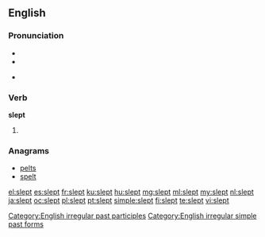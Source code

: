 ==English==

===Pronunciation===
* {{IPA|/slɛpt/}}
* {{audio|en-us-slept.ogg|Audio (US)}}

* {{rhymes|ɛpt}}

===Verb===
'''slept'''

# {{past of|[[sleep]]}}

===Anagrams===
* [[pelts#English|pelts]]
* [[spelt#English|spelt]]

[[Category:English irregular past participles]]
[[Category:English irregular simple past forms]]

[[el:slept]]
[[es:slept]]
[[fr:slept]]
[[ku:slept]]
[[hu:slept]]
[[mg:slept]]
[[ml:slept]]
[[my:slept]]
[[nl:slept]]
[[ja:slept]]
[[oc:slept]]
[[pl:slept]]
[[pt:slept]]
[[simple:slept]]
[[fi:slept]]
[[te:slept]]
[[vi:slept]]